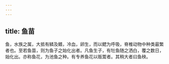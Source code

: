```yaml
---
---
---
```

title: 鱼苗
---



鱼，水族之属，大抵有鳞及鳍，冷血，卵生，而以鳃为呼吸，脊椎动物中种类最繁者也。至若鱼苗，则为鱼子之始化出者。凡鱼生子，有牡鱼随之洒白，覆之数日，始化出。亦称鱼花，为池鱼之种。有专养鱼花以贩鬻者。其稍大者曰鱼秧。